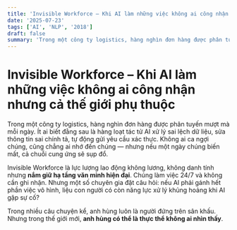 ```yaml
---
title: 'Invisible Workforce – Khi AI làm những việc không ai công nhận nhưng cả thế giới phụ thuộc'
date: '2025-07-23'
tags: ['AI', 'NLP', '2018']
draft: false
summary: 'Trong một công ty logistics, hàng nghìn đơn hàng được phân tuyến mượt mà mỗi ngày. Ít ai biết đằng s'
---
```


# Invisible Workforce – Khi AI làm những việc không ai công nhận nhưng cả thế giới phụ thuộc

Trong một công ty logistics, hàng nghìn đơn hàng được phân tuyến mượt mà mỗi ngày. Ít ai biết đằng sau là hàng loạt tác tử AI xử lý sai lệch dữ liệu, sửa thông tin sai chính tả, tự động gửi yêu cầu xác thực. Không ai ca ngợi chúng, cũng chẳng ai nhớ đến chúng — nhưng nếu một ngày chúng biến mất, cả chuỗi cung ứng sẽ sụp đổ.

Invisible Workforce là lực lượng lao động không lương, không danh tính nhưng **nắm giữ hạ tầng văn minh hiện đại**. Chúng làm việc 24/7 và không cần ghi nhận. Nhưng một số chuyên gia đặt câu hỏi: nếu AI phải gánh hết phần việc vô hình, liệu con người có còn năng lực xử lý khủng hoảng khi AI gặp sự cố?

Trong nhiều câu chuyện kể, anh hùng luôn là người đứng trên sân khấu. Nhưng trong thế giới mới, **anh hùng có thể là thực thể không ai nhìn thấy**.